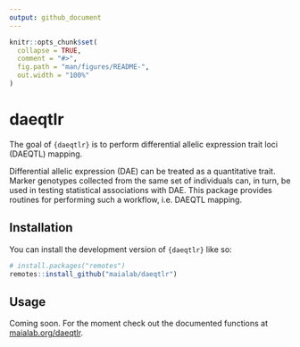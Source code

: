 ```yaml
---
output: github_document
---
```


<!-- README.md is generated from README.Rmd. Please edit that file -->

```r
knitr::opts_chunk$set(
  collapse = TRUE,
  comment = "#>",
  fig.path = "man/figures/README-",
  out.width = "100%"
)
```

# daeqtlr

<!-- badges: start -->

<!-- badges: end -->

The goal of `{daeqtlr}` is to perform differential allelic expression trait loci (DAEQTL) mapping.

Differential allelic expression (DAE) can be treated as a quantitative trait. Marker genotypes collected from the same set of individuals can, in turn, be used in testing statistical associations with DAE. This package provides routines for performing such a workflow, i.e. DAEQTL mapping.

## Installation

You can install the development version of `{daeqtlr}` like so:

``` r
# install.packages("remotes")
remotes::install_github("maialab/daeqtlr")
```

## Usage

Coming soon. For the moment check out the documented functions at [maialab.org/daeqtlr](http://maialab.org/daeqtlr).
